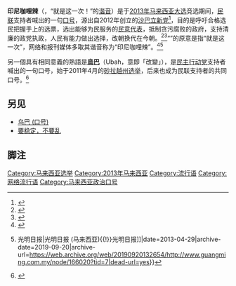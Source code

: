 '''印尼咖哩辣'''（{{lang-ms|Ini Kali Lah!}}，“就是这一次！”的[[諧音_(語言學)|谐音]]）是于[[2013年马来西亚大选|2013年马来西亚大选]]竞选期间，[[人民联盟_(马来西亚)|民联]]支持者喊出的一句[[口号|口号]]，源出自2012年创立的[[沙巴|沙巴]][[立新党|立新党]]<ref>{{cite news|title=沙立新黨口號“勝出”‧Ini Kalilah最火紅|url=https://enews.guangming.com.my/%E6%B2%99%E7%AB%8B%E6%96%B0%E9%BB%A8%E5%8F%A3%E8%99%9F%E5%8B%9D%E5%87%BA%E2%80%A7ini-kalilah%E6%9C%80%E7%81%AB%E7%B4%85|date=2013-04-08|publisher=光明日报|accessdate=2021-10-01|archive-date=2021-10-01|archive-url=https://web.archive.org/web/20211001062102/https://enews.guangming.com.my/%E6%B2%99%E7%AB%8B%E6%96%B0%E9%BB%A8%E5%8F%A3%E8%99%9F%E5%8B%9D%E5%87%BA%E2%80%A7ini-kalilah%E6%9C%80%E7%81%AB%E7%B4%85|dead-url=no}}</ref>，目的是呼吁合格选民把握手上的选票，选出能够为民服务的[[民意代表|民意代表]]，抵制贪污腐败的政府，支持清廉的政党执政，人民有能力做出选择，改朝换代在今朝。<ref>{{cite news|author=吳嘉雯|title=說好的廉正呢？|url=http://news.sinchew.com.my/topic/node/378485?tid=845|accessdate=2013-04-30|newspaper=[[星洲日報|星洲日報]]|date=2013-04-27|archive-url=https://web.archive.org/web/20160305010354/http://news.sinchew.com.my/topic/node/378485?tid=845|archive-date=2016-03-05|dead-url=yes}}</ref><ref>{{cite web|author=[[倪可敏|倪可敏]]|title=“印尼咖喱 辣 (Ini Kalilah!)”|url=http://youtube.ngakorming.com/2013/04/%E5%8D%B0%E5%B0%BC%E5%92%96%E5%96%B1-%E8%BE%A3-ini-kalilah/|accessdate=2013-04-30|date=2013-04-07|archive-date=2019-09-13|archive-url=https://web.archive.org/web/20190913041048/http://youtube.ngakorming.com/2013/04/%E5%8D%B0%E5%B0%BC%E5%92%96%E5%96%B1-%E8%BE%A3-ini-kalilah/|dead-url=yes}}</ref>“{{lang|ms|Ini Kalilah}}”的原意是指“就是这一次”，网络和报刊媒体多取其谐音称为“印尼咖哩辣”。<ref>{{cite news|title=民联讲座噱头十足 “印尼咖哩辣”就这一次啦|url=http://www.nanyang.com/node/529615?tid=460|accessdate=2013-04-30|newspaper=[[南洋商报|南洋商报]]|date=2013-04-29|deadurl=yes|archiveurl=https://web.archive.org/web/20160304201717/http://www.nanyang.com/node/529615?tid=460|archivedate=2016-03-04}}</ref><ref>{{cite news|title=投票前吃印尼咖哩雞‧海外選民稱就是這次了|url=http://www.guangming.com.my/node/166020?tid=7|accessdate=2013-04-30|newspaper=[[光明日报_(马来西亚){{!}}光明日报|光明日报 (马来西亚){{!}}光明日报]]|date=2013-04-29|archive-date=2019-09-20|archive-url=https://web.archive.org/web/20190920132654/http://www.guangming.com.my/node/166020?tid=7|dead-url=yes}}</ref>

另一個具有相同意義的熟語是'''[[乌巴_(口号)|烏巴]]'''（Ubah，意即「改變」），是[[民主行动党_(马来西亚)|民主行动党]]支持者喊出的一句口号，始于2011年4月的[[2011年砂拉越州选举|砂拉越州选举]]，后来也成为民联支持者的共同口号。<ref>{{cite news|author=翁慧琪|title=2011年十大“最夯”事物 黄、钻戒、牛、乌巴入选|url=http://www.merdekareview.com/news_v2.php?n=22064|accessdate=2013-05-01|newspaper=[[独立新闻在线|独立新闻在线]]|date=2011-12-30|archive-date=2012-02-15|archive-url=https://web.archive.org/web/20120215062628/http://www.merdekareview.com/news_v2.php?n=22064|dead-url=yes}}</ref>

==另见==
* [[乌巴_(口号)|乌巴 (口号)]]
* [[要稳定，不要乱|要稳定，不要乱]]

==脚注==
{{reflist}}


[[Category:马来西亚选举|Category:马来西亚选举]]
[[Category:2013年马来西亚|Category:2013年马来西亚]]
[[Category:流行语|Category:流行语]]
[[Category:网络流行语|Category:网络流行语]]
[[Category:马来西亚政治口号|Category:马来西亚政治口号]]